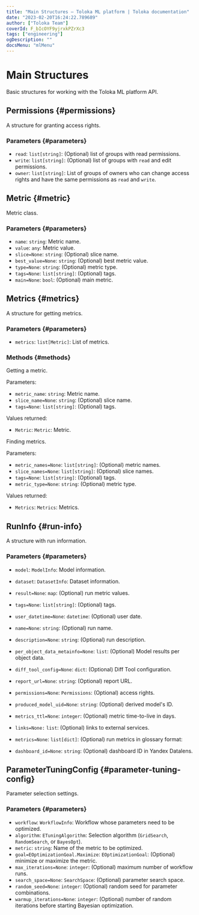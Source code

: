 ```yaml
---
title: "Main Structures — Toloka ML platform | Toloka documentation"
date: "2023-02-20T16:24:22.789689"
author: ["Toloka Team"]
coverId: F_bIcOYF9yjrxkPZrXc3
tags: ["engineering"]
ogDescription: ""
docsMenu: "mlMenu"
---
```


# Main Structures

Basic structures for working with the Toloka ML platform API.

## Permissions {#permissions}

A structure for granting access rights.

### Parameters {#parameters}

* `read`: `list[string]`: (Optional) list of groups with read permissions.
* `write`: `list[string]`: (Optional) list of groups with `read` and edit permissions.
* `owner`: `list[string]`: List of groups of owners who can change access rights and have the same permissions as `read` and `write`.

## Metric {#metric}

Metric class.

### Parameters {#parameters}

* `name`: `string`: Metric name.
* `value`: `any`: Metric value.
* `slice=None`: `string`: (Optional) slice name.
* `best_value=None`: `string`: (Optional) best metric value.
* `type=None`: `string`: (Optional) metric type.
* `tags=None`: `list[string]`: (Optional) tags.
* `main=None`: `bool`: (Optional) main metric.

## Metrics {#metrics}

A structure for getting metrics.

### Parameters {#parameters}

* `metrics`: `list[Metric]`: List of metrics.

### Methods {#methods}

<Cut title="get(self, metric_name, slice_name, tags)">

Getting a metric.

Parameters:

* `metric_name`: `string`: Metric name.
* `slice_name=None`: `string`: (Optional) slice name.
* `tags=None`: `list[string]`: (Optional) tags.

Values returned:

* `Metric`: `Metric`: Metric.

</Cut>

<Cut title="filter(self, metric_names=None, slice_names=None, tags=None, metric_type=None)">

Finding metrics.

Parameters:

* `metric_names=None`: `list[string]`: (Optional) metric names.
* `slice_names=None`: `list[string]`: (Optional) slice names.
* `tags=None`: `list[string]`: (Optional) tags.
* `metric_type=None`: `string`: (Optional) metric type.

Values returned:

* `Metrics`: `Metrics`: Metrics.

</Cut>

## RunInfo {#run-info}

A structure with run information.

### Parameters {#parameters}

* `model`: `ModelInfo`: Model information.
* `dataset`: `DatasetInfo`: Dataset information.
* `result=None`: `map`: (Optional) run metric values.
* `tags=None`: `list[string]`: (Optional) tags.
* `user_datetime=None`: `datetime`: (Optional) user date.
* `name=None`: `string`: (Optional) run name.
* `description=None`: `string`: (Optional) run description.
* `per_object_data_metainfo=None`: `list`: (Optional) Model results per object data.
* `diff_tool_config=None`: `dict`: (Optional) Diff Tool configuration.
* `report_url=None`: `string`: (Optional) report URL.
* `permissions=None`: `Permissions`: (Optional) access rights.
* `produced_model_uid=None`: `string`: (Optional) derived model's ID.
* `metrics_ttl=None`: `integer`: (Optional) metric time-to-live in days.
* `links=None:` `list`: (Optional) links to external services.
* `metrics=None`: `list[dict]`: (Optional) run metrics in glossary format:

* `dashboard_id=None`: `string`: (Optional) dashboard ID in Yandex Datalens.

## ParameterTuningConfig {#parameter-tuning-config}

Parameter selection settings.

### Parameters {#parameters}

* `workflow`: `WorkflowInfo`: Workflow whose parameters need to be optimized.
* `algorithm`: `ETuningAlgorithm`: Selection algorithm (`GridSearch`, `RandomSearch`, or `BayesOpt`).
* `metric`: `string`: Name of the metric to be optimized.
* `goal=EOptimizationGoal.Maximize`: `EOptimizationGoal`: (Optional) minimize or maximize the metric.
* `max_iterations=None`: `integer`: (Optional) maximum number of workflow runs.
* `search_space=None`: `SearchSpace`: (Optional) parameter search space.
* `random_seed=None`: `integer`: (Optional) random seed for parameter combinations.
* `warmup_iterations=None`: `integer`: (Optional) number of random iterations before starting Bayesian optimization.
